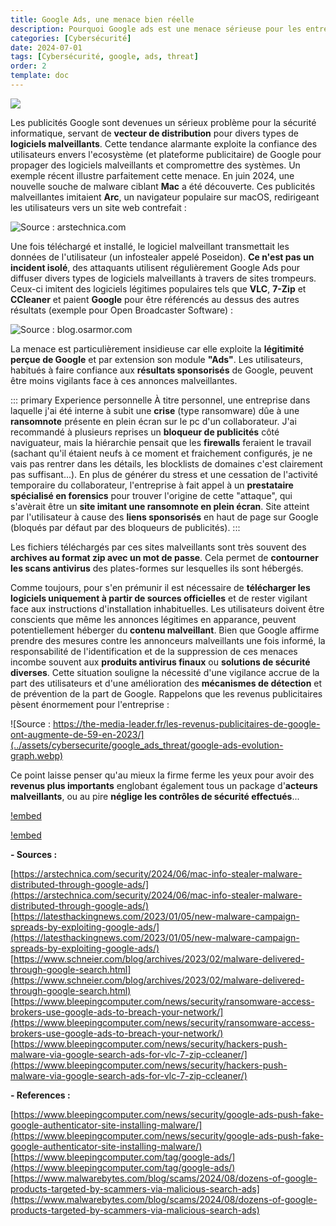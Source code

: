 ---
title: Google Ads, une menace bien réelle
description: Pourquoi Google ads est une menace sérieuse pour les entreprises et les particuliers.
categories: [Cybersécurité]
date: 2024-07-01
tags: [Cybersécurité, google, ads, threat]
order: 2
template: doc
---

![](../assets/cybersecurite/google_ads_threat/google-ads.webp)

Les publicités Google sont devenues un sérieux problème pour la sécurité informatique, servant de **vecteur de distribution** pour divers types de **logiciels malveillants**.
Cette tendance alarmante exploite la confiance des utilisateurs envers l'ecosystème (et plateforme publicitaire) de Google pour propager des logiciels malveillants et
compromettre des systèmes. Un exemple récent illustre parfaitement cette menace. En juin 2024, une nouvelle souche de malware ciblant **Mac** a été découverte.
Ces publicités malveillantes imitaient **Arc**, un navigateur populaire sur macOS, redirigeant les utilisateurs vers un site web contrefait :  

![Source : arstechnica.com](../assets/cybersecurite/google_ads_threat/malicious-google-ad-for-fake-arc-browser.webp)

Une fois téléchargé et installé, le logiciel malveillant transmettait les données de l'utilisateur (un infostealer appelé Poseidon).
**Ce n'est pas un incident isolé**, des attaquants utilisent régulièrement Google Ads pour diffuser divers types de logiciels malveillants à travers de sites trompeurs.
Ceux-ci imitent des logiciels légitimes populaires tels que **VLC**, **7-Zip** et **CCleaner** et paient **Google** pour être référencés au dessus des autres résultats (exemple pour Open Broadcaster Software) :  

![Source : blog.osarmor.com](../assets/cybersecurite/google_ads_threat/obs-studio-search-results.webp)

La menace est particulièrement insidieuse car elle exploite la **légitimité perçue de Google** et par extension son module **"Ads"**. Les utilisateurs, habitués à faire confiance aux **résultats sponsorisés** de Google, peuvent être moins vigilants face à ces annonces malveillantes. 

::: primary Experience personnelle
À titre personnel, une entreprise dans laquelle j'ai été interne à subit une **crise** (type ransomware) dûe à une **ransomnote** présente en plein écran sur le pc d'un collaborateur. J'ai recommandé à plusieurs reprises un **bloqueur de publicités** côté naviguateur, mais la hiérarchie pensait que les **firewalls** feraient le travail (sachant qu'il étaient neufs à ce moment et fraichement configurés, je ne vais pas rentrer dans les détails, les blocklists de domaines c'est clairement pas suffisant...). En plus de générer du stress et une cessation de l'activité temporaire du collaborateur, l'entreprise à fait appel à un **prestataire spécialisé en forensics** pour trouver l'origine de cette "attaque", qui s'avèrait être un **site imitant une ransomnote en plein écran**. Site atteint par l'utilisateur à cause des **liens sponsorisés** en haut de page sur Google (bloqués par défaut par des bloqueurs de publicités).
::: 

Les fichiers téléchargés par ces sites malveillants sont très souvent des **archives au format zip avec un mot de passe**. Cela permet de **contourner les scans antivirus** des plates-formes sur lesquelles ils sont hébergés.  

Comme toujours, pour s'en prémunir il est nécessaire de **télécharger les logiciels uniquement à partir de sources officielles** et de rester vigilant face aux instructions d'installation inhabituelles. Les utilisateurs doivent être conscients que même les annonces légitimes en apparance, peuvent potentiellement héberger du **contenu malveillant**. Bien que Google affirme prendre des mesures contre les annonceurs malveillants une fois informé, la responsabilité de l'identification et de la suppression de ces menaces incombe souvent aux **produits antivirus finaux** ou **solutions de sécurité diverses**. Cette situation souligne la nécessité d'une vigilance accrue de la part des utilisateurs et d'une amélioration des **mécanismes de détection** et de prévention de la part de Google. Rappelons que les revenus publicitaires pèsent énormement pour l'entreprise :  

![Source : https://the-media-leader.fr/les-revenus-publicitaires-de-google-ont-augmente-de-59-en-2023/](../assets/cybersecurite/google_ads_threat/google-ads-evolution-graph.webp)

Ce point laisse penser qu'au mieux la firme ferme les yeux pour avoir des **revenus plus importants** englobant également tous un package d'**acteurs malveillants**, ou au pire **néglige les contrôles de sécurité effectués**...  

[!embed](https://youtu.be/c5fAiwVvr6s)
 
[!embed](https://youtu.be/kgckm2DGOOY)

**- Sources :**

[https://arstechnica.com/security/2024/06/mac-info-stealer-malware-distributed-through-google-ads/](https://arstechnica.com/security/2024/06/mac-info-stealer-malware-distributed-through-google-ads/)  
[https://latesthackingnews.com/2023/01/05/new-malware-campaign-spreads-by-exploiting-google-ads/](https://latesthackingnews.com/2023/01/05/new-malware-campaign-spreads-by-exploiting-google-ads/)  
[https://www.schneier.com/blog/archives/2023/02/malware-delivered-through-google-search.html](https://www.schneier.com/blog/archives/2023/02/malware-delivered-through-google-search.html)  
[https://www.bleepingcomputer.com/news/security/ransomware-access-brokers-use-google-ads-to-breach-your-network/](https://www.bleepingcomputer.com/news/security/ransomware-access-brokers-use-google-ads-to-breach-your-network/)  
[https://www.bleepingcomputer.com/news/security/hackers-push-malware-via-google-search-ads-for-vlc-7-zip-ccleaner/](https://www.bleepingcomputer.com/news/security/hackers-push-malware-via-google-search-ads-for-vlc-7-zip-ccleaner/)  

**- References :**

[https://www.bleepingcomputer.com/news/security/google-ads-push-fake-google-authenticator-site-installing-malware/](https://www.bleepingcomputer.com/news/security/google-ads-push-fake-google-authenticator-site-installing-malware/)  
[https://www.bleepingcomputer.com/tag/google-ads/](https://www.bleepingcomputer.com/tag/google-ads/)  
[https://www.malwarebytes.com/blog/scams/2024/08/dozens-of-google-products-targeted-by-scammers-via-malicious-search-ads](https://www.malwarebytes.com/blog/scams/2024/08/dozens-of-google-products-targeted-by-scammers-via-malicious-search-ads)
